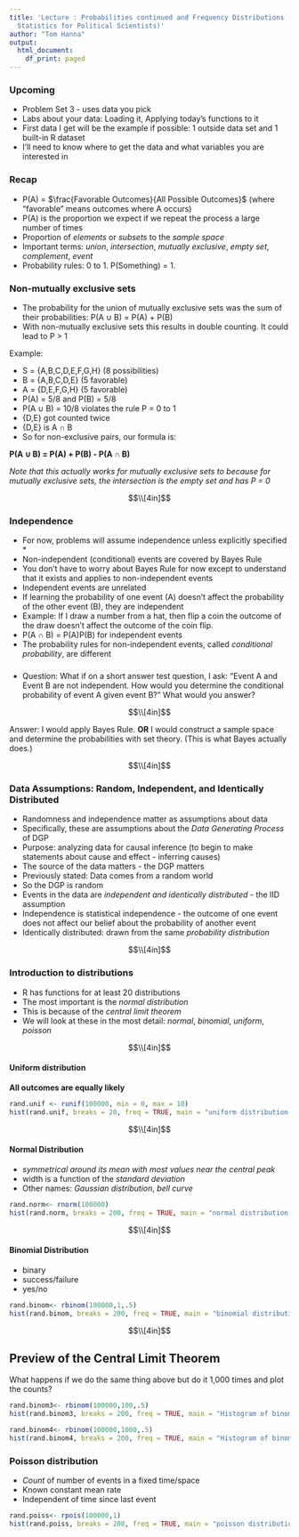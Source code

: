 ```yaml
---
title: 'Lecture : Probabilities continued and Frequency Distributions (POLS 3316 -
  Statistics for Political Scientists)'
author: "Tom Hanna"
output:
  html_document:
    df_print: paged
---
```


### Upcoming
 
+ Problem Set 3 - uses data you pick
+ Labs about your data: Loading it, Applying today's functions to it
+ First data I get will be the example if possible: 1 outside data set and 1 built-in R dataset
+ I'll need to know where to get the data and what variables you are interested in  

### Recap

+ P(A) = $\frac{Favorable Outcomes}{All Possible Outcomes}$ (where "favorable" means outcomes where A occurs)
+ P(A) is the proportion we expect if we repeat the process a large number of times
+ Proportion of *elements* or *subsets* to the *sample space*
+ Important terms: *union*, *intersection*, *mutually exclusive*, *empty set*, *complement*, *event*
+ Probability rules: 0 to 1. P(Something) = 1. 


### Non-mutually exclusive sets

+ The probability for the union of mutually exclusive sets was the sum of their probabilities: P(A $\cup$ B) =  P(A) + P(B)
+ With non-mutually exclusive sets this results in double counting. It could lead to P > 1

Example:

+ S = {A,B,C,D,E,F,G,H} (8 possibilities)
+ B = {A,B,C,D,E} (5 favorable)
+ A = {D,E,F,G,H} (5 favorable)
+ P(A) = 5/8  and P(B) = 5/8
+ P(A $\cup$ B) = 10/8 violates the rule P = 0 to 1
+ {D,E} got counted twice
+ {D,E} is A $\cap$ B
+ So for non-exclusive pairs, our formula is:

**P(A $\cup$ B) = P(A) + P(B) - P(A $\cap$ B)**

*Note that this actually works for mutually exclusive sets to because for mutually exclusive sets, the intersection is the empty set and has P = 0*

$$\\[4in]$$

### Independence

+ For now, problems will assume independence unless explicitly specified * 
+ Non-independent (conditional) events are covered by Bayes Rule
+ You don't have to worry about Bayes Rule for now except to understand that it exists and applies to non-independent events
+ Independent events are unrelated
+ If learning the probability of one event (A) doesn't affect the probability of the other event (B), they are independent
+ Example: If I draw a number from a hat, then flip a coin the outcome of the draw doesn't affect the outcome of the coin flip.
+ P(A $\cap$ B) = P(A)P(B) for independent events
+ The probability rules for non-independent events, called *conditional probability*, are different



###
* Question: What if on a short answer test question, I ask: "Event A and Event B are not independent. How would you determine the conditional probability of event A given event B?" What would you answer?

$$\\[4in]$$

Answer: I would apply Bayes Rule. **OR** I would construct a sample space and determine the probabilities with set theory. (This is what Bayes actually does.)  

$$\\[4in]$$



### Data Assumptions: Random, Independent, and Identically Distributed

+ Randomness and independence matter as assumptions about data
+ Specifically, these are assumptions about the *Data Generating Process* of DGP
+ Purpose: analyzing data for causal inference (to begin to make statements about cause and effect - inferring causes)
+ The source of the data matters - the DGP matters
+ Previously stated: Data comes from a random world
+ So the DGP is random
+ Events in the data are *independent and identically distributed* - the IID assumption
+ Independence is statistical independence - the outcome of one event does not affect our belief about the probability of another event
+ Identically distributed: drawn from the same *probability distribution* 

$$\\[4in]$$

### Introduction to distributions

+ R has functions for at least 20 distributions
+ The most important is the *normal distribution*
+ This is because of the *central limit theorem*
+ We will look at these in the most detail: *normal*, *binomial*, *uniform*, *poisson* 

$$\\[4in]$$

#### Uniform distribution

**All outcomes are equally likely**

```r
rand.unif <- runif(100000, min = 0, max = 10)
hist(rand.unif, breaks = 20, freq = TRUE, main = "uniform distribution of 100,000 random draws", xlab = 'x', col = "red")
```
$$\\[4in]$$

#### Normal Distribution

+ *symmetrical around its mean with most values near the central peak*
+ width is a function of the *standard deviation*
+ Other names: *Gaussian distribution*, *bell curve*

```r
rand.norm<- rnorm(100000)
hist(rand.norm, breaks = 200, freq = TRUE, main = "normal distribution, sd = 1, 100,000 random draws", xlab = 'x', col = "red")

```

$$\\[4in]$$

#### Binomial Distribution

+ binary 
+ success/failure
+ yes/no

```r

rand.binom<- rbinom(100000,1,.5)
hist(rand.binom, breaks = 200, freq = TRUE, main = "binomial distribution, p = .5, 1 trial, 100,000 draws", xlab = 'x', col = "red")

```
$$\\[4in]$$

## Preview of the Central Limit Theorem

What happens if we do the same thing above but do it 1,000 times and plot the counts?

```r

rand.binom3<- rbinom(100000,100,.5)
hist(rand.binom3, breaks = 200, freq = TRUE, main = "Histogram of binomial distribution, p = .5, 1 trial, 100,000 draws", xlab = 'x', col = "red")

rand.binom4<- rbinom(100000,1000,.5)
hist(rand.binom4, breaks = 200, freq = TRUE, main = "Histogram of binomial distribution, p = .5, 1000 trials, 100,000 draws", xlab = 'x', col = "red")

```
### Poisson distribution

+ *Count* of number of events in a fixed time/space
+ Known constant mean rate
+ Independent of time since last event

```r

rand.poiss<- rpois(100000,1)
hist(rand.poiss, breaks = 200, freq = TRUE, main = "poisson distribution, lambda = 1, 100,000 draws", xlab = 'x', col = "red")

```